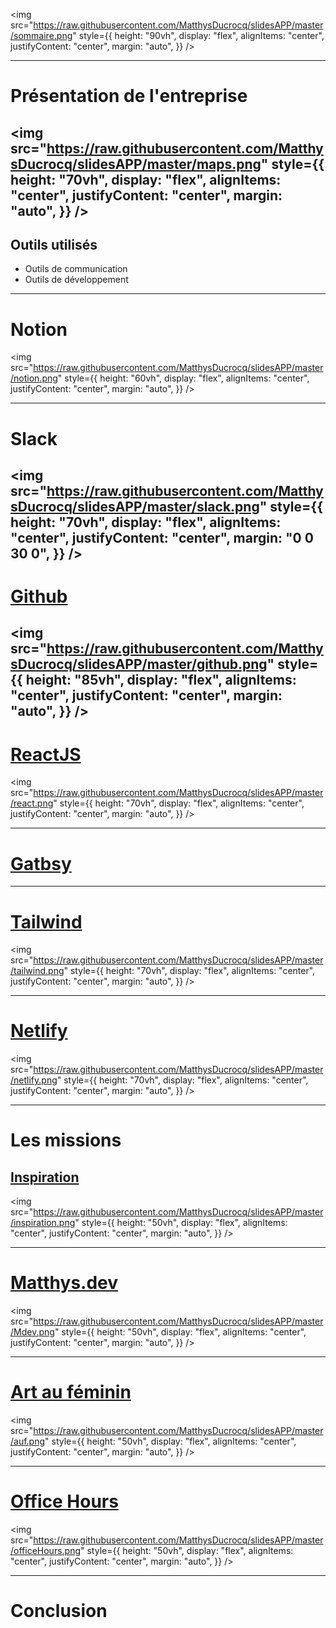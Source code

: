 

<img
  src="https://raw.githubusercontent.com/MatthysDucrocq/slidesAPP/master/sommaire.png"
  style={{
    height: "90vh",
    display: "flex",
    alignItems: "center",
    justifyContent: "center",
    margin: "auto",
  }}
/>

---

# Présentation de l'entreprise

<img
  src="https://raw.githubusercontent.com/MatthysDucrocq/slidesAPP/master/maps.png"
  style={{
    height: "70vh",
    display: "flex",
    alignItems: "center",
    justifyContent: "center",
    margin: "auto",
  }}
/>
---

## Outils utilisés

<ul><li>Outils de communication</li>

<li>Outils de développement</li></ul>

---

# Notion

<img
  src="https://raw.githubusercontent.com/MatthysDucrocq/slidesAPP/master/notion.png"
  style={{
    height: "60vh",
    display: "flex",
    alignItems: "center",
    justifyContent: "center",
    margin: "auto",
  }}
/>

---

# Slack

<img
  src="https://raw.githubusercontent.com/MatthysDucrocq/slidesAPP/master/slack.png"
  style={{
    height: "70vh",
    display: "flex",
    alignItems: "center",
    justifyContent: "center",
    margin: "0 0 30 0",
  }}
/>
---

# [Github](www.github.com)

<img
  src="https://raw.githubusercontent.com/MatthysDucrocq/slidesAPP/master/github.png"
  style={{
    height: "85vh",
    display: "flex",
    alignItems: "center",
    justifyContent: "center",
    margin: "auto",
  }}
/>
---

# [ReactJS](https://fr.reactjs.org/)

<img
  src="https://raw.githubusercontent.com/MatthysDucrocq/slidesAPP/master/react.png"
  style={{
    height: "70vh",
    display: "flex",
    alignItems: "center",
    justifyContent: "center",
    margin: "auto",
  }}
/>

---

# [Gatbsy](https://www.gatsbyjs.com/)

---

# [Tailwind](https://tailwindcss.com/)

<img
  src="https://raw.githubusercontent.com/MatthysDucrocq/slidesAPP/master/tailwind.png"
  style={{
    height: "70vh",
    display: "flex",
    alignItems: "center",
    justifyContent: "center",
    margin: "auto",
  }}
/>

---

# [Netlify](https://www.netlify.com/)

<img
  src="https://raw.githubusercontent.com/MatthysDucrocq/slidesAPP/master/netlify.png"
  style={{
    height: "70vh",
    display: "flex",
    alignItems: "center",
    justifyContent: "center",
    margin: "auto",
  }}
/>

---

# Les missions

## [Inspiration](https://inspiration.davidl.fr/)

<img
  src="https://raw.githubusercontent.com/MatthysDucrocq/slidesAPP/master/inspiration.png"
  style={{
    height: "50vh",
    display: "flex",
    alignItems: "center",
    justifyContent: "center",
    margin: "auto",
  }}
/>

---

# [Matthys.dev](https://matthys.dev)

<img
  src="https://raw.githubusercontent.com/MatthysDucrocq/slidesAPP/master/Mdev.png"
  style={{
    height: "50vh",
    display: "flex",
    alignItems: "center",
    justifyContent: "center",
    margin: "auto",
  }}
/>

---

# [Art au féminin](https://artaufeminin.fr/)

<img
  src="https://raw.githubusercontent.com/MatthysDucrocq/slidesAPP/master/auf.png"
  style={{
    height: "50vh",
    display: "flex",
    alignItems: "center",
    justifyContent: "center",
    margin: "auto",
  }}
/>

---

# [Office Hours](https://www.youtube.com/channel/UCO0X5b0mQ4eIHitXHXSFUyw)

<img
  src="https://raw.githubusercontent.com/MatthysDucrocq/slidesAPP/master/officeHours.png"
  style={{
    height: "50vh",
    display: "flex",
    alignItems: "center",
    justifyContent: "center",
    margin: "auto",
  }}
/>


---

# Conclusion
